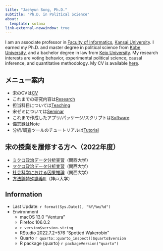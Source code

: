 ```yaml
---
title: "Jaehyun Song, Ph.D."
subtitle: "Ph.D. in Political Science"
about:
  template: solana
link-external-newwindow: true
---
```


I am an associate professor in [Faculty of Informatics](https://www.kansai-u.ac.jp/Fc_inf/), [Kansai University](https://www.kansai-u.ac.jp/). I earned my Ph.D. and master degree in political science from [Kobe University](https://www.kobe-u.ac.jp/), and a bachelor degree in law from [Keio University](https://www.keio.ac.jp/ja/). My research interests are voting behavior, experimental political science, causal inference, and quantitative methodology. My CV is available [here](cv/cv.pdf).

:::{.callout-note}
## メニュー案内

* 宋のCVは[CV](cv/index.qmd)
* これまでの研究内容は[Research](research/index.qmd)
* 担当科目については[Teaching](teaching/index.qmd)
* 宋ゼミについては[Seminar](seminar/index.qmd)
* これまで作成したアプリ/パッケージ/スクリプトは[Software](software/index.qmd)
* 備忘録は[Note](notes/index.qmd)
* 分析/調査ツールのチュートリアルは[Tutorial](tutorial/index.qmd)
:::

:::{.callout-note}
## 宋の授業を履修する方へ（2022年度）

* [ミクロ政治データ分析実習](https://www.jaysong.net/micro-book/)（関西大学）
* [マクロ政治データ分析実習](https://www.jaysong.net/macro-book/)（関西大学）
* [社会科学における因果推論](https://www.jaysong.net/kandai-ci/)（関西大学）
* [方法論特殊講義III](https://www.jaysong.net/kobe-ci/)（神戸大学）
:::

:::{.callout-note}
## Information

* Last Update: `r format(Sys.Date(), "%Y/%m/%d")`
* Environment
   * macOS 13.0 "Ventura"
   * Firefox 106.0.2
   * `r version$version.string`
   * RStudio 2022.7.2+576 "Spotted Wakerobin"
   * Quarto `r quarto::quarto_inspect()$quarto$version`
   * R package {quarto} `r packageVersion("quarto")`
:::
